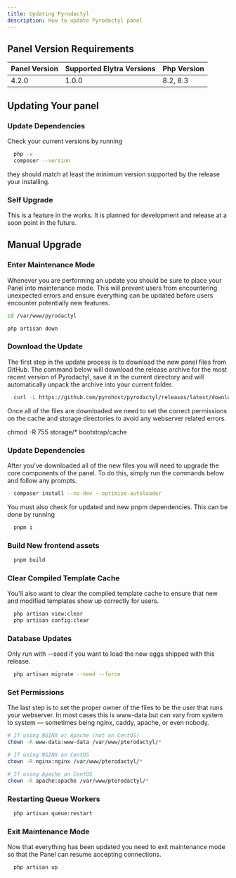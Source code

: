 ```yaml
---
title: Updating Pyrodactyl
description: How to update Pyrodactyl panel
---
```



## Panel Version Requirements

|Panel Version|Supported Elytra Versions|Php Version
|----|----|----|
|4.2.0|1.0.0|8.2, 8.3|



## Updating Your panel

### Update Dependencies
  Check your current versions by running
  ```bash
    php -v
    composer --version
  ```
  they should match at least the minimum version supported by the release your installing.

### Self Upgrade
  This is a feature in the works. It is planned for development and release at a soon point in the future.


## Manual Upgrade

### Enter Maintenance Mode
  Whenever you are performing an update you should be sure to place your Panel into maintenance mode.
  This will prevent users from encountering unexpected errors and ensure everything can be updated before
  users encounter potentially new features.

  ```bash
  cd /var/www/pyrodactyl

  php artisan down
  ```

### Download the Update

  The first step in the update process is to download the new panel files from GitHub.
  The command below will download the release archive for the most recent version of Pyrodactyl,
  save it in the current directory and will automatically unpack the archive into your current folder.

  ```bash
    curl -L https://github.com/pyrohost/pyrodactyl/releases/latest/download/panel.tar.gz | tar -xzv
  ```
  Once all of the files are downloaded we need to set the correct permissions on the cache and storage
  directories to avoid any webserver related errors.

  chmod -R 755 storage/* bootstrap/cache

### Update Dependencies

  After you've downloaded all of the new files you will need to upgrade the core components of the panel.
  To do this, simply run the commands below and follow any prompts.

  ```bash
    composer install --no-dev --optimize-autoloader
  ```

  You must also check for updated and new pnpm dependencies. This can be done by running
  ```bash
    pnpm i
  ```

### Build New frontend assets

  ```bash
    pnpm build
  ```

### Clear Compiled Template Cache

  You'll also want to clear the compiled template cache to ensure that new and modified templates show up correctly for users.
  ```bash
    php artisan view:clear
    php artisan config:clear
  ```

### Database Updates
  <Callout type='warn'>
    Only run with --seed if you want to load the new eggs shipped with this release.
  </Callout>

  ```bash
    php artisan migrate --seed --force
  ```

### Set Permissions

  The last step is to set the proper owner of the files to be the user that runs your webserver.
  In most cases this is www-data but can vary from system to system — sometimes being nginx, caddy,
  apache, or even nobody.

  ```bash
  # If using NGINX or Apache (not on CentOS)
  chown -R www-data:www-data /var/www/pterodactyl/*

  # If using NGINX on CentOS
  chown -R nginx:nginx /var/www/pterodactyl/*

  # If using Apache on CentOS
  chown -R apache:apache /var/www/pterodactyl/*
  ```

### Restarting Queue Workers

  ```bash
    php artisan queue:restart
  ```

### Exit Maintenance Mode

  Now that everything has been updated you need to exit maintenance mode so that the Panel can resume accepting connections.
  ```bash
    php artisan up
  ```



